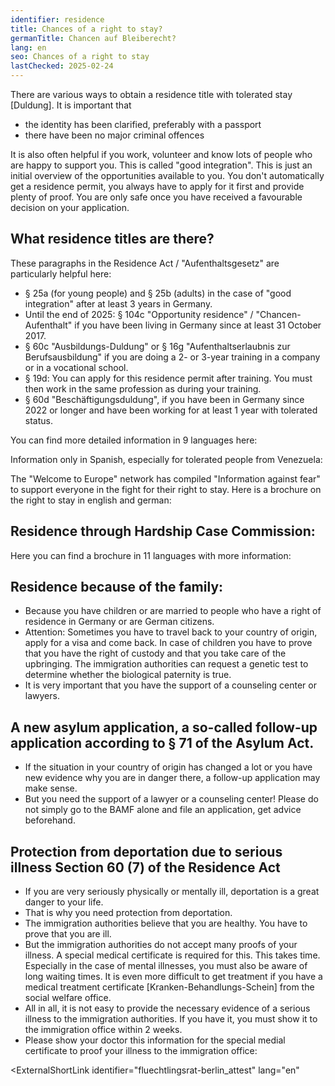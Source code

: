 ```yaml
---
identifier: residence
title: Chances of a right to stay?
germanTitle: Chancen auf Bleiberecht?
lang: en
seo: Chances of a right to stay
lastChecked: 2025-02-24 
---
```



There are various ways to obtain a residence title with tolerated stay \[Duldung\]. It is important that

- the identity has been clarified, preferably with a passport
- there have been no major criminal offences

<Block identifier="get-legal-advice" />

It is also often helpful if you work, volunteer and know lots of people who are happy to support you. This is called "good integration". 
This is just an initial overview of the opportunities available to you. You don't automatically get a residence permit, you always have to apply for it first and provide plenty of proof. You are only safe once you have received a favourable decision on your application.


## What residence titles are there? 
These paragraphs in the Residence Act / "Aufenthaltsgesetz" are particularly helpful here:
- § 25a (for young people) and § 25b (adults) in the case of "good integration" after at least 3 years in Germany. 
- Until the end of 2025: § 104c "Opportunity residence" / "Chancen-Aufenthalt" if you have been living in Germany since at least 31 October 2017. 
- § 60c "Ausbildungs-Duldung" or § 16g "Aufenthaltserlaubnis zur Berufsausbildung" if you are doing a 2- or 3-year training in a company or in a vocational school.
- § 19d: You can apply for this residence permit after training. You must then work in the same profession as during your training.
- § 60d "Beschäftigungsduldung", if you have been in Germany since 2022 or longer and have been working for at least 1 year with tolerated status.

You can find more detailed information in 9 languages here:

<ExternalShortLink identifier=‘handbookgermany_residence’></ExternalShortLink>

Information only in Spanish, especially for tolerated people from Venezuela:

<ExternalShortLink identifier="sfr_residencia"></ExternalShortLink>

The "Welcome to Europe" network has compiled "Information against fear" to support everyone in the fight for their right to stay. Here is a brochure on the right to stay in english and german:

<ExternalShortLink identifier="wcurighttostay"></ExternalShortLink>

## Residence through Hardship Case Commission:

Here you can find a brochure in 11 languages with more information:

<ExternalShortLink identifier="saxhfk_hardship"></ExternalShortLink>

## Residence because of the family:

- Because you have children or are married to people who have a right of residence in Germany or are German citizens.
- Attention: Sometimes you have to travel back to your country of origin, apply for a visa and come back. In case of children you have to prove that you have the right of custody and that you take care of the upbringing. The immigration authorities can request a genetic test to determine whether the biological paternity is true.
- It is very important that you have the support of a counseling center or lawyers.

## A new asylum application, a so-called follow-up application according to § 71 of the Asylum Act.

- If the situation in your country of origin has changed a lot or you have new evidence why you are in danger there, a follow-up application may make sense.
- But you need the support of a lawyer or a counseling center! Please do not simply go to the BAMF alone and file an application, get advice beforehand.

## Protection from deportation due to serious illness Section 60 (7) of the Residence Act

- If you are very seriously physically or mentally ill, deportation is a great danger to your life.
- That is why you need protection from deportation.
- The immigration authorities believe that you are healthy. You have to prove that you are ill.
- But the immigration authorities do not accept many proofs of your illness. A special medical certificate is required for this. This takes time. Especially in the case of mental illnesses, you must also be aware of long waiting times. It is even more difficult to get treatment if you have a medical treatment certificate \[Kranken-Behandlungs-Schein\] from the social welfare office.
- All in all, it is not easy to provide the necessary evidence of a serious illness to the immigration authorities. If you have it, you must show it to the immigration office within 2 weeks.
- Please show your doctor this information for the special medial certificate to proof your illness to the immigration office:

<ExternalShortLink
  identifier="fluechtlingsrat-berlin_attest"
  lang="en"
></ExternalShortLink>
